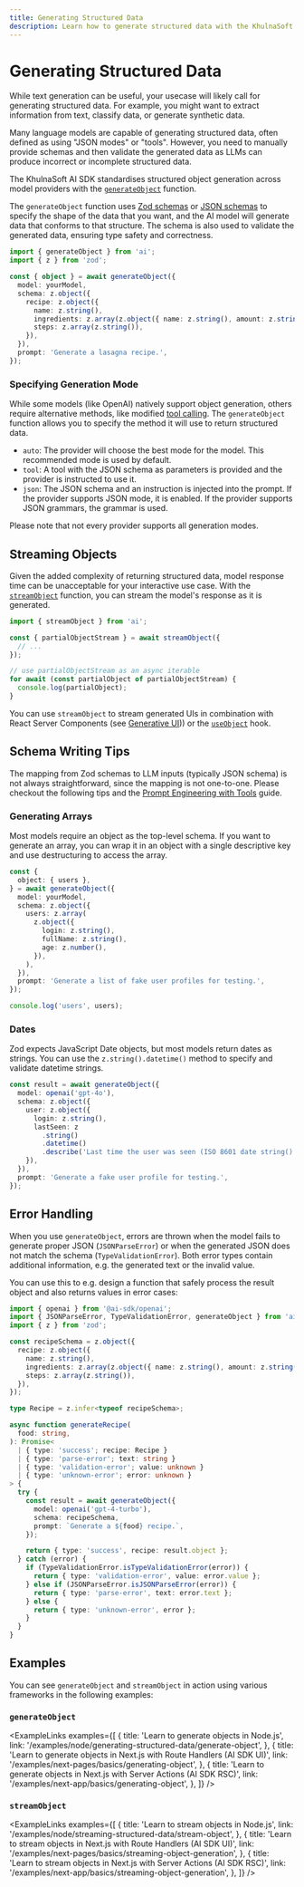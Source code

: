 ```yaml
---
title: Generating Structured Data
description: Learn how to generate structured data with the KhulnaSoft AI SDK.
---
```


# Generating Structured Data

While text generation can be useful, your usecase will likely call for generating structured data.
For example, you might want to extract information from text, classify data, or generate synthetic data.

Many language models are capable of generating structured data, often defined as using "JSON modes" or "tools".
However, you need to manually provide schemas and then validate the generated data as LLMs can produce incorrect or incomplete structured data.

The KhulnaSoft AI SDK standardises structured object generation across model providers with the [`generateObject`](/docs/reference/ai-sdk-core/generate-object) function.

The `generateObject` function uses [Zod schemas](./schemas-and-zod) or [JSON schemas](/docs/reference/ai-sdk-core/json-schema) to specify the shape of the data that you want, and the AI model will generate data that conforms to that structure.
The schema is also used to validate the generated data, ensuring type safety and correctness.

```ts
import { generateObject } from 'ai';
import { z } from 'zod';

const { object } = await generateObject({
  model: yourModel,
  schema: z.object({
    recipe: z.object({
      name: z.string(),
      ingredients: z.array(z.object({ name: z.string(), amount: z.string() })),
      steps: z.array(z.string()),
    }),
  }),
  prompt: 'Generate a lasagna recipe.',
});
```

### Specifying Generation Mode

While some models (like OpenAI) natively support object generation, others require alternative methods, like modified [tool calling](/docs/ai-sdk-core/tools-and-tool-calling). The `generateObject` function allows you to specify the method it will use to return structured data.

- `auto`: The provider will choose the best mode for the model. This recommended mode is used by default.
- `tool`: A tool with the JSON schema as parameters is provided and the provider is instructed to use it.
- `json`: The JSON schema and an instruction is injected into the prompt. If the provider supports JSON mode, it is enabled. If the provider supports JSON grammars, the grammar is used.

<Note>Please note that not every provider supports all generation modes.</Note>

## Streaming Objects

Given the added complexity of returning structured data, model response time can be unacceptable for your interactive use case. With the [`streamObject`](/docs/reference/ai-sdk-core/stream-object) function, you can stream the model's response as it is generated.

```ts
import { streamObject } from 'ai';

const { partialObjectStream } = await streamObject({
  // ...
});

// use partialObjectStream as an async iterable
for await (const partialObject of partialObjectStream) {
  console.log(partialObject);
}
```

You can use `streamObject` to stream generated UIs in combination with React Server Components (see [Generative UI](../ai-sdk-rsc))) or the [`useObject`](/docs/reference/ai-sdk-ui/use-object) hook.

## Schema Writing Tips

The mapping from Zod schemas to LLM inputs (typically JSON schema) is not always straightforward, since the mapping is not one-to-one.
Please checkout the following tips and the [Prompt Engineering with Tools](/docs/ai-sdk-core/tools-and-tool-calling#prompt-engineering-with-tools) guide.

### Generating Arrays

Most models require an object as the top-level schema. If you want to generate an array, you can wrap it in an object with a single descriptive key and use destructuring to access the array.

```ts highlight="2,5-6"
const {
  object: { users },
} = await generateObject({
  model: yourModel,
  schema: z.object({
    users: z.array(
      z.object({
        login: z.string(),
        fullName: z.string(),
        age: z.number(),
      }),
    ),
  }),
  prompt: 'Generate a list of fake user profiles for testing.',
});

console.log('users', users);
```

### Dates

Zod expects JavaScript Date objects, but most models return dates as strings. You can use the `z.string().datetime()` method to specify and validate datetime strings.

```ts highlight="6-9"
const result = await generateObject({
  model: openai('gpt-4o'),
  schema: z.object({
    user: z.object({
      login: z.string(),
      lastSeen: z
        .string()
        .datetime()
        .describe('Last time the user was seen (ISO 8601 date string().'),
    }),
  }),
  prompt: 'Generate a fake user profile for testing.',
});
```

## Error Handling

When you use `generateObject`, errors are thrown when the model fails to generate proper JSON (`JSONParseError`)
or when the generated JSON does not match the schema (`TypeValidationError`).
Both error types contain additional information, e.g. the generated text or the invalid value.

You can use this to e.g. design a function that safely process the result object and also returns values in error cases:

```ts
import { openai } from '@ai-sdk/openai';
import { JSONParseError, TypeValidationError, generateObject } from 'ai';
import { z } from 'zod';

const recipeSchema = z.object({
  recipe: z.object({
    name: z.string(),
    ingredients: z.array(z.object({ name: z.string(), amount: z.string() })),
    steps: z.array(z.string()),
  }),
});

type Recipe = z.infer<typeof recipeSchema>;

async function generateRecipe(
  food: string,
): Promise<
  | { type: 'success'; recipe: Recipe }
  | { type: 'parse-error'; text: string }
  | { type: 'validation-error'; value: unknown }
  | { type: 'unknown-error'; error: unknown }
> {
  try {
    const result = await generateObject({
      model: openai('gpt-4-turbo'),
      schema: recipeSchema,
      prompt: `Generate a ${food} recipe.`,
    });

    return { type: 'success', recipe: result.object };
  } catch (error) {
    if (TypeValidationError.isTypeValidationError(error)) {
      return { type: 'validation-error', value: error.value };
    } else if (JSONParseError.isJSONParseError(error)) {
      return { type: 'parse-error', text: error.text };
    } else {
      return { type: 'unknown-error', error };
    }
  }
}
```

## Examples

You can see `generateObject` and `streamObject` in action using various frameworks in the following examples:

### `generateObject`

<ExampleLinks
  examples={[
    {
      title: 'Learn to generate objects in Node.js',
      link: '/examples/node/generating-structured-data/generate-object',
    },
    {
      title:
        'Learn to generate objects in Next.js with Route Handlers (AI SDK UI)',
      link: '/examples/next-pages/basics/generating-object',
    },
    {
      title:
        'Learn to generate objects in Next.js with Server Actions (AI SDK RSC)',
      link: '/examples/next-app/basics/generating-object',
    },
  ]}
/>

### `streamObject`

<ExampleLinks
  examples={[
    {
      title: 'Learn to stream objects in Node.js',
      link: '/examples/node/streaming-structured-data/stream-object',
    },
    {
      title:
        'Learn to stream objects in Next.js with Route Handlers (AI SDK UI)',
      link: '/examples/next-pages/basics/streaming-object-generation',
    },
    {
      title:
        'Learn to stream objects in Next.js with Server Actions (AI SDK RSC)',
      link: '/examples/next-app/basics/streaming-object-generation',
    },
  ]}
/>
